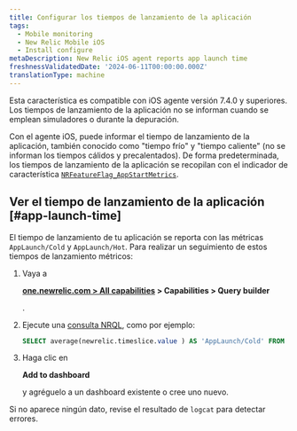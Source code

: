 ```yaml
---
title: Configurar los tiempos de lanzamiento de la aplicación
tags:
  - Mobile monitoring
  - New Relic Mobile iOS
  - Install configure
metaDescription: New Relic iOS agent reports app launch time
freshnessValidatedDate: '2024-06-11T00:00:00.000Z'
translationType: machine
---
```


<Callout variant="important">
  Esta característica es compatible con iOS agente versión 7.4.0 y superiores. Los tiempos de lanzamiento de la aplicación no se informan cuando se emplean simuladores o durante la depuración.
</Callout>

Con el agente iOS, puede informar el tiempo de lanzamiento de la aplicación, también conocido como "tiempo frío" y "tiempo caliente" (no se informan los tiempos cálidos y precalentados). De forma predeterminada, los tiempos de lanzamiento de la aplicación se recopilan con el indicador de característica [`NRFeatureFlag_AppStartMetrics`](/docs/mobile-monitoring/new-relic-mobile/mobile-sdk/configure-settings/#applaunchtime).

## Ver el tiempo de lanzamiento de la aplicación [#app-launch-time]

El tiempo de lanzamiento de tu aplicación se reporta con las métricas `AppLaunch/Cold` y `AppLaunch/Hot`. Para realizar un seguimiento de estos tiempos de lanzamiento métricos:

1. Vaya a

   <DNT>**[one.newrelic.com > All capabilities](https://one.newrelic.com/all-capabilities) > Capabilities > Query builder**</DNT>

   .

2. Ejecute una [consulta NRQL](/docs/query-your-data/explore-query-data/query-builder/use-advanced-nrql-mode-query-data/), como por ejemplo:

   ```sql
   SELECT average(newrelic.timeslice.value ) AS 'AppLaunch/Cold' FROM Metric WHERE metricTimesliceName = 'AppLaunch/Cold' AND entity.guid = 'YOUR_APP_TOKEN' SINCE 1664218800000 UNTIL 1664220600000 TIMESERIES
   ```

3. Haga clic en

   <DNT>**Add to dashboard**</DNT>

   y agréguelo a un dashboard existente o cree uno nuevo.

Si no aparece ningún dato, revise el resultado de `logcat` para detectar errores.